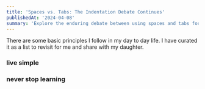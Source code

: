 ```yaml
---
title: 'Spaces vs. Tabs: The Indentation Debate Continues'
publishedAt: '2024-04-08'
summary: 'Explore the enduring debate between using spaces and tabs for code indentation, and why this choice matters more than you might think.'
---
```



There are some basic principles I follow in my day to day life. I have curated it as a list to revisit for me and share with my daughter.

### live simple


### never stop learning
